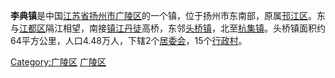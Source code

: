 {{Unreferenced|time=2021-06-21T03:53:49+00:00}}
'''李典镇'''是中国[[江苏省|江苏省]][[扬州市|扬州市]][[广陵区|广陵区]]的一个镇，位于扬州市东南部，原属[[邗江区|邗江区]]。东与[[江都区|江都区]]隔江相望，南接[[镇江|镇江]][[丹徒|丹徒]]高桥，东邻[[头桥镇|头桥镇]]，北至[[杭集镇|杭集镇]]。头桥镇面积约64平方公里，人口4.48万人，下辖2个[[居委会|居委会]]，15个[[行政村|行政村]]。

{{Jiangsu-stub}}
{{广陵区行政区划}}
[[Category:广陵区|Category:广陵区]]
[[Category:扬州乡镇|广陵区]]